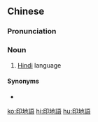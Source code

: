 {{also|印地语}}
==Chinese==
{{zh-forms|s=印地语|type=21}}

===Pronunciation===
{{zh-pron
|m=yìndìyǔ
|c=jan3 dei6 jyu5
|cat=n
}}

===Noun===
{{zh-noun}}

# [[Hindi]] language
#: {{zh-usex|你 會 說 印地語 嗎？|Can you speak '''Hindi'''?}}
#: {{zh-usex|我 的 印度 朋友 說 印地語。|My Indian friend speaks '''Hindi'''.}}

====Synonyms====
* {{zh-l|印地文}}

{{zh-cat|Languages}}

[[ko:印地語]]
[[hi:印地語]]
[[hu:印地語]]